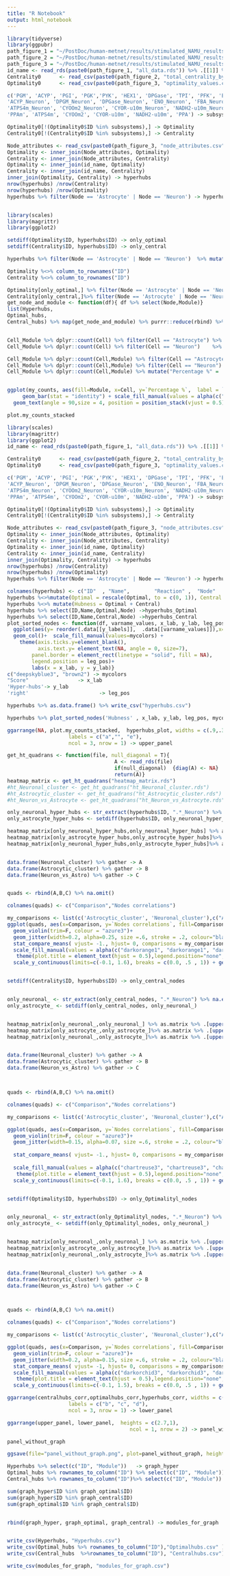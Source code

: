 ```yaml
---
title: "R Notebook"
output: html_notebook
---
```




```r
library(tidyverse)
library(ggpubr)
path_figure_1 = "~/PostDoc/human-metnet/results/stimulated_NAMU_results_analysis/Figure_1/"
path_figure_2 = "~/PostDoc/human-metnet/results/stimulated_NAMU_results_analysis/Figure_2/"
path_figure_3 = "~/PostDoc/human-metnet/results/stimulated_NAMU_results_analysis/Figure_3/"
id_name <- read_rds(paste0(path_figure_1, "all_data.rds")) %>% .[[1]] %>% select(c("ID", "Name" ))
Centrality0      <- read_csv(paste0(path_figure_2, "total_centrality_by_node.csv"))  %>% filter(Centrality > 0.5) 
Optimality0      <- read_csv(paste0(path_figure_3, "optimality_values.csv"))

c('PGM', 'ACYP', 'PGI', 'PGK','PYK', 'HEX1', 'DPGase', 'TPI', 'PFK', 'ENO', 'GAPD', 'DPGM', 'FBA', 'G3PD2m' ,
'ACYP_Neuron', 'DPGM_Neuron', 'DPGase_Neuron', 'ENO_Neuron', 'FBA_Neuron', 'G3PD2m_Neuron', 'GAPD_Neuron', 'HEX1_Neuron', 'PFK_Neuron', 'PGI_Neuron', 'PGK_Neuron', 'PGM_Neuron', 'PYK_Neuron', 'TPI_Neuron' ,
'ATPS4m_Neuron', 'CYOOm2_Neuron', 'CYOR-u10m_Neuron', 'NADH2-u10m_Neuron', 'PPA_Neuron', 'PPAm_Neuron' ,
'PPAm', 'ATPS4m', 'CYOOm2', 'CYOR-u10m', 'NADH2-u10m', 'PPA') -> subsystems

Optimality0[!(Optimality0$ID %in% subsystems),] -> Optimality
Centrality0[!(Centrality0$ID %in% subsystems),] -> Centrality

```


```r
Node_attributes <- read_csv(paste0(path_figure_3, "node_attributes.csv"))
Optimality <- inner_join(Node_attributes, Optimality)
Centrality <- inner_join(Node_attributes, Centrality)
Optimality <- inner_join(id_name, Optimality)
Centrality <- inner_join(id_name, Centrality)
inner_join(Optimality, Centrality) -> hyperhubs
nrow(hyperhubs) /nrow(Centrality)
nrow(hyperhubs) /nrow(Optimality)
hyperhubs %>% filter(Node == 'Astrocyte' | Node == 'Neuron') -> hyperhubs


library(scales)
library(magrittr)
library(ggplot2)

setdiff(Optimality$ID, hyperhubs$ID) -> only_optimal
setdiff(Centrality$ID, hyperhubs$ID) -> only_central

hyperhubs %>% filter(Node == 'Astrocyte' | Node == 'Neuron')  %>% mutate(Module = 'Hyper')-> Hyperhubs

Optimality %<>% column_to_rownames("ID")
Centrality %<>% column_to_rownames("ID")

Optimality[only_optimal,] %>% filter(Node == 'Astrocyte' | Node == 'Neuron') %>% mutate(Module = 'Optimal')-> Optimal_hubs
Centrality[only_central,]%>% filter(Node == 'Astrocyte' | Node == 'Neuron')%>% mutate(Module = 'Central')  -> Central_hubs
get_node_and_module <- function(df){ df %>% select(Node,Module)}
list(Hyperhubs,
Optimal_hubs,
Central_hubs) %>% map(get_node_and_module) %>% purrr::reduce(rbind) %>% set_colnames(c("Cell","Module")) -> Cell_Module


Cell_Module %>% dplyr::count(Cell) %>% filter(Cell == "Astrocyte") %>% .[[2]] -> astro_total
Cell_Module %>% dplyr::count(Cell) %>% filter(Cell == "Neuron")    %>% .[[2]] -> neuron_total

Cell_Module %>% dplyr::count(Cell,Module) %>% filter(Cell == "Astrocyte") %>% .[["n"]] -> modules_astro
Cell_Module %>% dplyr::count(Cell,Module) %>% filter(Cell == "Neuron") %>% .[["n"]]    -> modules_neuron
Cell_Module %>% dplyr::count(Cell,Module) %>% mutate("Percentage %" =  100* c(modules_astro/astro_total,modules_neuron/neuron_total) %>% round(4)  ) -> my_counts


ggplot(my_counts, aes(fill=Module, x=Cell, y=`Percentage %`,  label = `Percentage %`)) + 
     geom_bar(stat = "identity") + scale_fill_manual(values = alpha(c("chartreuse3", "darkorange1", "darkorchid3"), 1)) + theme(axis.title.x =  element_blank(), legend.position = 'right', axis.text.x = element_text(angle = 90, vjust = 0.5, hjust=1))+
  geom_text(angle = 90,size = 4, position = position_stack(vjust = 0.5)) -> plot.my_counts_stacked

plot.my_counts_stacked
```



```r
library(scales)
library(magrittr)
library(ggplot2)
id_name <- read_rds(paste0(path_figure_1, "all_data.rds")) %>% .[[1]] %>% select(c("ID", "Name" ))

Centrality0      <- read_csv(paste0(path_figure_2, "total_centrality_by_node.csv"))  %>% filter(Centrality > 0.5) 
Optimality0      <- read_csv(paste0(path_figure_3, "optimality_values.csv"))

c('PGM', 'ACYP', 'PGI', 'PGK','PYK', 'HEX1', 'DPGase', 'TPI', 'PFK', 'ENO', 'GAPD', 'DPGM', 'FBA', 'G3PD2m' ,
'ACYP_Neuron', 'DPGM_Neuron', 'DPGase_Neuron', 'ENO_Neuron', 'FBA_Neuron', 'G3PD2m_Neuron', 'GAPD_Neuron', 'HEX1_Neuron', 'PFK_Neuron', 'PGI_Neuron', 'PGK_Neuron', 'PGM_Neuron', 'PYK_Neuron', 'TPI_Neuron' ,
'ATPS4m_Neuron', 'CYOOm2_Neuron', 'CYOR-u10m_Neuron', 'NADH2-u10m_Neuron', 'PPA_Neuron', 'PPAm_Neuron' ,
'PPAm', 'ATPS4m', 'CYOOm2', 'CYOR-u10m', 'NADH2-u10m', 'PPA') -> subsystems

Optimality0[!(Optimality0$ID %in% subsystems),] -> Optimality
Centrality0[!(Centrality0$ID %in% subsystems),] -> Centrality

Node_attributes <- read_csv(paste0(path_figure_3, "node_attributes.csv"))
Optimality <- inner_join(Node_attributes, Optimality)
Centrality <- inner_join(Node_attributes, Centrality)
Optimality <- inner_join(id_name, Optimality)
Centrality <- inner_join(id_name, Centrality)
inner_join(Optimality, Centrality) -> hyperhubs
nrow(hyperhubs) /nrow(Centrality)
nrow(hyperhubs) /nrow(Optimality)
hyperhubs %>% filter(Node == 'Astrocyte' | Node == 'Neuron') -> hyperhubs

colnames(hyperhubs) <- c("ID"  , "Name",        "Reaction" ,  "Node"   ,    "Optimal"   ,  "Central")
hyperhubs %<>%mutate(Optimal = rescale(Optimal, to = c(0, 1)), Central = rescale(Central, to = c(0, 1))) 
hyperhubs %<>% mutate(Hubness = Optimal + Central)
hyperhubs %>% select(ID,Name,Optimal,Node) ->hyperhubs_Optimal
hyperhubs %>% select(ID,Name,Central,Node) ->hyperhubs_Central
plot_sorted_nodes <- function(df, varname_values, x_lab, y_lab, leg_pos, mycolors, y_labels ="ID"){df %>% 
  ggplot(aes(y= reorder(.data[[y_labels]],  .data[[varname_values]]),x= .data[[varname_values]], fill = Node)) + 
  geom_col()+  scale_fill_manual(values=mycolors) +
    theme(axis.ticks.y=element_blank(), 
          axis.text.y= element_text(NA, angle = 0, size=7),
        panel.border = element_rect(linetype = "solid", fill = NA),
        legend.position = leg_pos)+ 
        labs(x = x_lab, y = y_lab)}
c("deepskyblue3", "brown2") -> mycolors
"Score"                -> x_lab
'Hyper-hubs'-> y_lab
'right'                       -> leg_pos

hyperhubs %>% as.data.frame() %>% write_csv("hyperhubs.csv")

hyperhubs %>% plot_sorted_nodes('Hubness' , x_lab, y_lab, leg_pos, mycolors, y_labels = "Name") -> hyperhubs_plot
```


```r
ggarrange(NA, plot.my_counts_stacked,  hyperhubs_plot, widths = c(.9,.35,1),
                    labels = c("a","", "e"),
                    ncol = 3, nrow = 1) -> upper_panel

```

```r
get_ht_quadrans <- function(file, null_diagonal = T){
                                   A <- read_rds(file)
                                   if(null_diagonal)  {diag(A) <- NA}
                                   return(A)}
heatmap_matrix <- get_ht_quadrans("heatmap_matrix.rds")
#ht_Neuronal_cluster <- get_ht_quadrans("ht_Neuronal_cluster.rds")
#ht_Astrocytic_cluster <- get_ht_quadrans("ht_Astrocytic_cluster.rds")
#ht_Neuron_vs_Astrocyte <- get_ht_quadrans("ht_Neuron_vs_Astrocyte.rds", null_diagonal = F)
```


```r
only_neuronal_hyper_hubs <- str_extract(hyperhubs$ID, ".*_Neuron") %>% na.exclude() %>% as.character()
only_astrocyte_hyper_hubs <- setdiff(hyperhubs$ID, only_neuronal_hyper_hubs)

heatmap_matrix[only_neuronal_hyper_hubs,only_neuronal_hyper_hubs] %>% as.matrix %>% .[upper.tri(.)] %>% c-> Neuronal_cluster
heatmap_matrix[only_astrocyte_hyper_hubs,only_astrocyte_hyper_hubs]%>% as.matrix %>% .[upper.tri(.)] %>% c-> Astrocytic_cluster
heatmap_matrix[only_neuronal_hyper_hubs,only_astrocyte_hyper_hubs]%>% as.matrix %>% .[upper.tri(.)] %>% c-> Neuron_vs_Astro


data.frame(Neuronal_cluster) %>% gather -> A
data.frame(Astrocytic_cluster) %>% gather -> B
data.frame(Neuron_vs_Astro) %>% gather -> C


quads <- rbind(A,B,C) %>% na.omit()

colnames(quads) <- c("Comparison","Nodes correlations")

my_comparisons <- list(c('Astrocytic_cluster', 'Neuronal_cluster'),c("Astrocytic_cluster", "Neuron_vs_Astro"), c("Neuronal_cluster", "Neuron_vs_Astro"))
ggplot(quads, aes(x=Comparison, y=`Nodes correlations`, fill=Comparison)) + 
  geom_violin(trim=F, colour = "azure3")+  
  geom_jitter(width=0.2, alpha=0.25, size =.6, stroke = .2, colour="black")+
  stat_compare_means( vjust= -1., hjust= 0, comparisons = my_comparisons, method = "wilcox.test", p.adjust.method = "bonferroni", label = "p.signif")+
  scale_fill_manual(values = alpha(c("darkorange1", "darkorange1", "darkorange1"), .8)) + 
   theme(plot.title = element_text(hjust = 0.5),legend.position="none", axis.text.y = element_blank(), axis.title.y = element_blank())  + coord_flip()+ ggtitle("Hyper-hubs") + 
  scale_y_continuous(limits=c(-0.1, 1.6), breaks = c(0.0, .5 , 1)) + geom_hline(yintercept=0, linetype="dashed", color = "darkred",  size=1)-> hyperhubs_corr



```

```r
setdiff(Centrality$ID, hyperhubs$ID) -> only_central_nodes


only_neuronal_ <- str_extract(only_central_nodes, ".*_Neuron") %>% na.exclude() %>% as.character()
only_astrocyte_ <- setdiff(only_central_nodes, only_neuronal_)


heatmap_matrix[only_neuronal_,only_neuronal_] %>% as.matrix %>% .[upper.tri(.)] %>% c-> Neuronal_cluster
heatmap_matrix[only_astrocyte_,only_astrocyte_]%>% as.matrix %>% .[upper.tri(.)] %>% c-> Astrocytic_cluster
heatmap_matrix[only_neuronal_,only_astrocyte_]%>% as.matrix %>% .[upper.tri(.)] %>% c-> Neuron_vs_Astro


data.frame(Neuronal_cluster) %>% gather -> A
data.frame(Astrocytic_cluster) %>% gather -> B
data.frame(Neuron_vs_Astro) %>% gather -> C



quads <- rbind(A,B,C) %>% na.omit()

colnames(quads) <- c("Comparison","Nodes correlations")

my_comparisons <- list(c('Astrocytic_cluster', 'Neuronal_cluster'),c("Astrocytic_cluster", "Neuron_vs_Astro"), c("Neuronal_cluster", "Neuron_vs_Astro"))

ggplot(quads, aes(x=Comparison, y=`Nodes correlations`, fill=Comparison)) + 
  geom_violin(trim=F, colour = "azure3")+  
  geom_jitter(width=0.15, alpha=0.07, size =.6, stroke = .2, colour="black")+
  
  stat_compare_means( vjust= -1., hjust= 0, comparisons = my_comparisons, method = "wilcox.test", p.adjust.method = "bonferroni", label = "p.signif")+
  
  scale_fill_manual(values = alpha(c("chartreuse3", "chartreuse3", "chartreuse3"), .8)) + 
   theme(plot.title = element_text(hjust = 0.5),legend.position="none", axis.text.y = element_text(angle = 45, hjust = 1))  + coord_flip()+ ggtitle("Central-hubs") + 
  scale_y_continuous(limits=c(-0.1, 1.6), breaks = c(0.0, .5 , 1)) + geom_hline(yintercept=0, linetype="dashed", color = "darkred",  size=1)-> centralhubs_corr



```

```r
setdiff(Optimality$ID, hyperhubs$ID) -> only_Optimalityl_nodes


only_neuronal_ <- str_extract(only_Optimalityl_nodes, ".*_Neuron") %>% na.exclude() %>% as.character()
only_astrocyte_ <- setdiff(only_Optimalityl_nodes, only_neuronal_)


heatmap_matrix[only_neuronal_,only_neuronal_] %>% as.matrix %>% .[upper.tri(.)] %>% c-> Neuronal_cluster
heatmap_matrix[only_astrocyte_,only_astrocyte_]%>% as.matrix %>% .[upper.tri(.)] %>% c-> Astrocytic_cluster
heatmap_matrix[only_neuronal_,only_astrocyte_]%>% as.matrix %>% .[upper.tri(.)] %>% c-> Neuron_vs_Astro


data.frame(Neuronal_cluster) %>% gather -> A
data.frame(Astrocytic_cluster) %>% gather -> B
data.frame(Neuron_vs_Astro) %>% gather -> C



quads <- rbind(A,B,C) %>% na.omit()

colnames(quads) <- c("Comparison","Nodes correlations")

my_comparisons <- list(c('Astrocytic_cluster', 'Neuronal_cluster'),c("Astrocytic_cluster", "Neuron_vs_Astro"), c("Neuronal_cluster", "Neuron_vs_Astro"))

ggplot(quads, aes(x=Comparison, y=`Nodes correlations`, fill=Comparison)) + 
  geom_violin(trim=F, colour = "azure3")+  
  geom_jitter(width=0.2, alpha=0.15, size =.6, stroke = .2, colour="black")+
  stat_compare_means( vjust= -1, hjust= 0, comparisons = my_comparisons, method = "wilcox.test", p.adjust.method = "bonferroni", label = "p.signif")+
  scale_fill_manual(values = alpha(c("darkorchid3", "darkorchid3", "darkorchid3"), .8)) + 
   theme(plot.title = element_text(hjust = 0.5),legend.position="none", axis.text.y = element_blank(), axis.title.y = element_blank())  + coord_flip()+ ggtitle("Optimal-hubs") + 
  scale_y_continuous(limits=c(-0.1, 1.5), breaks = c(0.0, .5 , 1)) + geom_hline(yintercept=0, linetype="dashed", color = "darkred",  size=1)-> optimalhubs_corr


```

```r
ggarrange(centralhubs_corr,optimalhubs_corr,hyperhubs_corr, widths = c(1.25,1,1),
                    labels = c("b", "c", "d"),
                    ncol = 3, nrow = 1) -> lower_panel

ggarrange(upper_panel, lower_panel,  heights = c(2.7,1),
                                        ncol = 1, nrow = 2) -> panel_without_graph

panel_without_graph
```



```r
ggsave(file="panel_without_graph.png", plot=panel_without_graph, height=8, width=13, dpi = 400)

```


```r
Hyperhubs %>% select(c("ID", "Module"))   -> graph_hyper
Optimal_hubs %>% rownames_to_column("ID") %>% select(c("ID", "Module"))-> graph_optimal
Central_hubs %>% rownames_to_column("ID")%>% select(c("ID", "Module")) -> graph_central

sum(graph_hyper$ID %in% graph_optimal$ID)
sum(graph_hyper$ID %in% graph_central$ID)
sum(graph_optimal$ID %in% graph_central$ID)


rbind(graph_hyper, graph_optimal, graph_central) -> modules_for_graph


write_csv(Hyperhubs, "Hyperhubs.csv")
write_csv(Optimal_hubs %>% rownames_to_column("ID"),"Optimalhubs.csv" )
write_csv(Central_hubs  %>%rownames_to_column("ID"), "Centralhubs.csv")

write_csv(modules_for_graph, "modules_for_graph.csv")

```

























